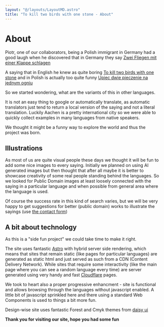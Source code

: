 ```yaml
---
layout: "@/layouts/LayoutMD.astro"
title: "To kill two birds with one stone - About"
---
```



# About

Piotr, one of our collaborators, being a Polish immigrant in Germany had a good laugh when
he discovered that in Germany they say [Zwei Fliegen mit einer Klappe schlagen](/german)

A saying that in English he knew as quite boring [To kill two birds with one stone](/english)
and in Polish is actually too quite funny [Upiec dwie pieczenie na jednym ogniu](/polish)

So we started wondering, what are the variants of this in other languages.

It is not an easy thing to google or automatically translate, as automatic translators
just tend to return a local version of the saying and not a literal translation. Luckily
Aachen is a pretty international city so we were able to quickly collect examples in many
languages from native speakers.

We thought it might be a funny way to explore the world and thus the project was born.

## Illustrations

As most of us are quite visual people these days we thought it will be fun to add some
nice images to every saying. Initially we planned on using AI generated images but then
thought that after all maybe it is better to showcase creativity of some real people standing
behind the languages. So we looked for Public Domain images at least loosely connected
with the saying in a particular language and when possible from general area where the language
is used.

Of course the success rate in this kind of search varies, but we will be very happy
to get suggestions for better (public domain) works to illustrate the sayings (use [the contact form](/add))

## A bit about technology

As this is a "side fun project" we could take time to make it right.

The site uses fantastic [Astro](https://astro.build) with hybrid server side rendering, which
means that sites that remain static (like pages for particular languages) are generated as
static html and just served as such from a CDN (Content Delivery Network). While sites that
require some interactivity (like the main page where you can see a random language every time)
are server generated using very handy and fast [Cloudflare](https://cloudflare.com) pages.

We took to heart also a proper progressive enhancment - site is functional and allows browsing
through the languages without javascript enabled. A little bit of javascript sprinkled here and there
using a standard Web Components is used to things a bit more fun.

Design-wise site uses fantastic Forest and Cmyk themes from [daisy ui](https://daisyui.com)

**Thank you for visiting our site, hope you had some fun**
